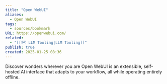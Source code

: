 ```yaml
---
title: "Open WebUI"
aliases:
  - Open WebUI
tags:
  - sources/bookmark
URL: https://openwebui.com/
related:
  - "[[🗺️ LLM Tooling|LLM Tooling]]"
publish: true
created: 2025-01-25 08:36
---
```


Discover wonders
wherever you are
Open WebUI is an extensible, self-hosted AI interface that adapts to your workflow, all while operating entirely offline.
